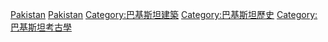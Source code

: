 {{Commonscat|Archaeological sites in Pakistan}}

[[Category:各國考古遺址|Pakistan]]
[[Category:亞洲考古遺址|Pakistan]]
[[Category:巴基斯坦建築|Category:巴基斯坦建築]]
[[Category:巴基斯坦歷史|Category:巴基斯坦歷史]]
[[Category:巴基斯坦考古學|Category:巴基斯坦考古學]]